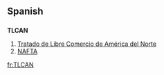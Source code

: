 {{rfc-date|see talk|date=May 2006}}

==Spanish==

==={{Initialism}}===
'''TLCAN'''

# [[Tratado de Libre Comercio de América del Norte]]
# [[NAFTA]]

[[fr:TLCAN]]